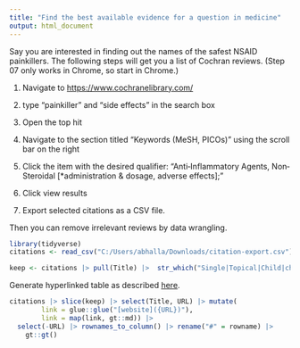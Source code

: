 ```yaml
---
title: "Find the best available evidence for a question in medicine"
output: html_document
---
```


Say you are interested in finding out the names of the safest NSAID painkillers. The following steps will get you a list of Cochran reviews. (Step 07 only works in Chrome, so start in Chrome.)

1.  Navigate to <https://www.cochranelibrary.com/>

2.  type "painkiller" and "side effects" in the search box

3.  Open the top hit

4.  Navigate to the section titled "Keywords (MeSH, PICOs)" using the scroll bar on the right

5.  Click the item with the desired qualifier: "Anti‐Inflammatory Agents, Non‐Steroidal [\*administration & dosage, adverse effects];"

6.  Click view results

7.  Export selected citations as a CSV file.

Then you can remove irrelevant reviews by data wrangling.

```r
library(tidyverse)
citations <- read_csv("C:/Users/abhalla/Downloads/citation-export.csv")

keep <- citations |> pull(Title) |>  str_which("Single|Topical|Child|child", negate = TRUE)
```

Generate hyperlinked table as described [here](https://community.rstudio.com/t/create-interactive-links-in-gt-table-in-rmarkdown/70266/2).

```r
citations |> slice(keep) |> select(Title, URL) |> mutate(
        link = glue::glue("[website]({URL})"),
        link = map(link, gt::md)) |> 
  select(-URL) |> rownames_to_column() |> rename("#" = rowname) |> 
    gt::gt()
```
